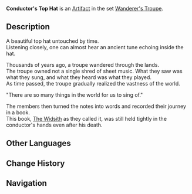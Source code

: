 {{Artifact Infobox
|image = Item Conductor's Top Hat.png
|set   = Wanderer's Troupe
|piece = Circlet of Logos
}}
{{Description|A top hat that has managed to retain its radiance despite braving the elements for time untold. An ancient tune still resonates within.}}
'''Conductor's Top Hat''' is an [[Artifact]] in the set [[Wanderer's Troupe]].

==Description==
A beautiful top hat untouched by time.<br />Listening closely, one can almost hear an ancient tune echoing inside the hat.

Thousands of years ago, a troupe wandered through the lands.<br />The troupe owned not a single shred of sheet music. What they saw was what they sung, and what they heard was what they played.<br />As time passed, the troupe gradually realized the vastness of the world.

"There are so many things in the world for us to sing of."

The members then turned the notes into words and recorded their journey in a book.<br />This book, [[The Widsith]] as they called it, was still held tightly in the conductor's hands even after his death.

==Other Languages==
{{Other Languages
|en      = Conductor's Top Hat
|zhs     = 指挥的礼帽
|zhs_rm  = Zhǐhuī de Lǐmào
|zht     = 指揮的禮帽
|zht_rm  = Zhǐhuī de Lǐmào
|zh_tl   = Conductor's Top Hat
|ja      = 指揮者のハット
|ja_rm   = Shikisha no Hatto
|ja_tl   = Conductor's Hat
|ko      = 지휘의 탑 햇
|ko_rm   = Jihwi-ui Tap Haet
|ko_tl   = Top Hat of Conduct
|es      = Sombrero del Director
|es_tl   = Hat of the Conductor
|fr      = Haut-de-forme du chef d'orchestre
|fr_tl   = Top Hat of the Conductor
|ru      = Цилиндр дирижёра
|ru_tl   = 
|th      = Conductor's Top Hat
|vi      = Nón Chỉ Huy
|vi_tl   = 
|de      = Trachtenhut des Dirigenten
|de_tl   = Traditional Hat of the Conductor
|id      = Conductor's Top Hat
|pt      = Chapéu do Comandante
|pt_tl   = 
}}

==Change History==
{{Change History|1.0}}

==Navigation==
{{Artifact Set Navbox|Wanderer's Troupe}}